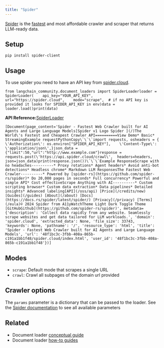 ```yaml
---
title: "Spider"
---
```


[Spider](https://spider.cloud/) is the [fastest](https://github.com/spider-rs/spider/blob/main/benches/BENCHMARKS.md) and most affordable crawler and scraper that returns LLM-ready data.

## Setup

```
pip install spider-client
```

## Usage

To use spider you need to have an API key from [spider.cloud](https://spider.cloud/).

```
from langchain_community.document_loaders import SpiderLoaderloader = SpiderLoader(    api_key="YOUR_API_KEY",    url="https://spider.cloud",    mode="scrape",  # if no API key is provided it looks for SPIDER_API_KEY in env)data = loader.load()print(data)
```

**API Reference:**[SpiderLoader](https://python.langchain.com/api_reference/community/document_loaders/langchain_community.document_loaders.spider.SpiderLoader.html)

```
[Document(page_content='Spider - Fastest Web Crawler built for AI Agents and Large Language Models[Spider v1 Logo Spider ](/)The World\'s Fastest and Cheapest Crawler API==========View Demo* Basic* StreamingExample requestPythonCopy\`\`\`import requests, osheaders = {    \'Authorization\': os.environ["SPIDER_API_KEY"],    \'Content-Type\': \'application/json\',}json_data = {"limit":50,"url":"http://www.example.com"}response = requests.post(\'https://api.spider.cloud/crawl\',  headers=headers,  json=json_data)print(response.json())\`\`\`Example ResponseScrape with no headaches----------* Proxy rotations* Agent headers* Avoid anti-bot detections* Headless chrome* Markdown LLM ResponsesThe Fastest Web Crawler----------* Powered by [spider-rs](https://github.com/spider-rs/spider)* Do 20,000 pages in seconds* Full concurrency* Powerful and simple API* Cost effectiveScrape Anything with AI----------* Custom scripting browser* Custom data extraction* Data pipelines* Detailed insights* Advanced labeling[API](/oss/api) [Price](/credits/new) [Guides](/guides) [About](/about) [Docs](https://docs.rs/spider/latest/spider/) [Privacy](/privacy) [Terms](/eula)© 2024 Spider from A11yWatchTheme Light Dark Toggle Theme [GitHubGithub](https://github.com/spider-rs/spider)', metadata={'description': 'Collect data rapidly from any website. Seamlessly scrape websites and get data tailored for LLM workloads.', 'domain': 'spider.cloud', 'extracted_data': None, 'file_size': 33743, 'keywords': None, 'pathname': '/', 'resource_type': 'html', 'title': 'Spider - Fastest Web Crawler built for AI Agents and Large Language Models', 'url': '48f1bc3c-3fbb-408a-865b-c191a1bb1f48/spider.cloud/index.html', 'user_id': '48f1bc3c-3fbb-408a-865b-c191a1bb1f48'})]
```

## Modes

* `scrape`: Default mode that scrapes a single URL
* `crawl`: Crawl all subpages of the domain url provided

## Crawler options

The `params` parameter is a dictionary that can be passed to the loader. See the [Spider documentation](https://spider.cloud/oss/api) to see all available parameters

## Related

* Document loader [conceptual guide](/oss/concepts/document_loaders)
* Document loader [how-to guides](/oss/how_to/#document-loaders)
